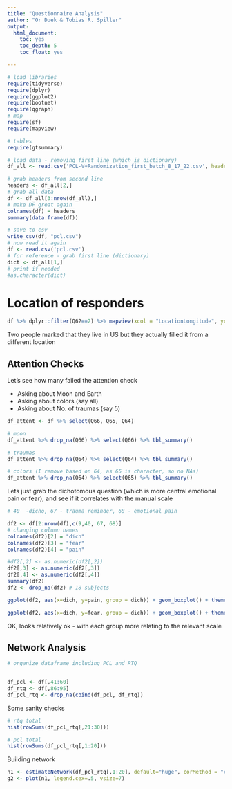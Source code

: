 ```yaml
---
title: "Questionnaire Analysis"
author: "Or Duek & Tobias R. Spiller"
output:
  html_document:
    toc: yes
    toc_depth: 5
    toc_float: yes

---
```



```r
# load libraries
require(tidyverse)
require(dplyr)
require(ggplot2)
require(bootnet)
require(qgraph)
# map
require(sf)
require(mapview)

# tables
require(gtsummary)
```

```r
# load data - removing first line (which is dictionary)
df_all <- read.csv('PCL-V+Randomization_first_batch_8_17_22.csv', header = F)

# grab headers from second line
headers <- df_all[2,]
# grab all data
df <- df_all[3:nrow(df_all),]
# make DF great again
colnames(df) = headers
summary(data.frame(df))

# save to csv
write_csv(df, "pcl.csv")
# now read it again
df <- read.csv('pcl.csv')
# for reference - grab first line (dictionary)
dict <- df_all[1,]
# print if needed
#as.character(dict)
```



# Location of responders

```r
df %>% dplyr::filter(Q62==2) %>% mapview(xcol = "LocationLongitude", ycol = "LocationLatitude", crs = 4269,  grid = F)
```


Two people marked that they live in US but they actually filled it from a different location

## Attention Checks

Let's see how many failed the attention check

- Asking about Moon and Earth
- Asking about colors (say all)
- Asking about No. of traumas (say 5)

```r

df_attent <- df %>% select(Q66, Q65, Q64)

# moon
df_attent %>% drop_na(Q66) %>% select(Q66) %>% tbl_summary()

# traumas
df_attent %>% drop_na(Q64) %>% select(Q64) %>% tbl_summary()

# colors (I remove based on 64, as 65 is character, so no NAs)
df_attent %>% drop_na(Q64) %>% select(Q65) %>% tbl_summary()

```


Lets just grab the dichotomous question (which is more central emotional pain or fear), and see if it correlates with the manual scale

```r
# 40  -dicho, 67 - trauma reminder, 68 - emotional pain

df2 <- df[2:nrow(df),c(9,40, 67, 68)]
# changing column names
colnames(df2)[2] = "dich"
colnames(df2)[3] = "fear"
colnames(df2)[4] = "pain"

#df2[,2] <- as.numeric(df2[,2])
df2[,3] <- as.numeric(df2[,3])
df2[,4] <- as.numeric(df2[,4])
summary(df2)
df2 <- drop_na(df2) # 18 subjects

ggplot(df2, aes(x=dich, y=pain, group = dich)) + geom_boxplot() + theme_minimal() + ggtitle("Emotional pain as factor of the Dichotomous question")

ggplot(df2, aes(x=dich, y=fear, group = dich)) + geom_boxplot() + theme_minimal() + ggtitle("Fear as factor of the Dichotomous question")
```


OK, looks relatively ok - with each group more relating to the relevant scale

## Network Analysis


```r
# organize dataframe including PCL and RTQ


df_pcl <- df[,41:60]
df_rtq <- df[,86:95]
df_pcl_rtq <- drop_na(cbind(df_pcl, df_rtq))

```

Some sanity checks

```r
# rtq total
hist(rowSums(df_pcl_rtq[,21:30]))

# pcl total
hist(rowSums(df_pcl_rtq[,1:20]))

```


Building network

```r
n1 <- estimateNetwork(df_pcl_rtq[,1:20], default="huge", corMethod = "cor", corArgs = list(method="spearman"), threshold=FALSE)
g2 <- plot(n1, legend.cex=.5, vsize=7)
```

